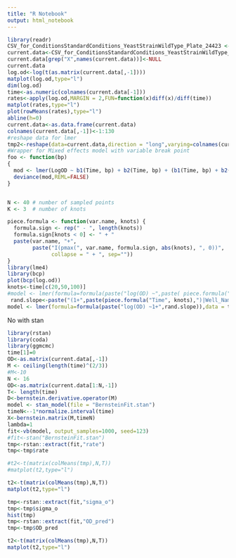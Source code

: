 ```yaml
---
title: "R Notebook"
output: html_notebook
---
```


```r
library(readr)
CSV_for_ConditionsStandardConditions_YeastStrainWildType_Plate_24423 <- read_csv("~/repo/CurveAnalysis/CSVFiles/CSV_for_ConditionsStandardConditions,YeastStrainWildType_Plate_24423.csv")
current.data<-CSV_for_ConditionsStandardConditions_YeastStrainWildType_Plate_24423
current.data[grep("X",names(current.data))]<-NULL
current.data
log.od<-log(t(as.matrix(current.data[,-1])))
matplot(log.od,type="l")
dim(log.od)
time<-as.numeric(colnames(current.data[-1]))
rates<-apply(log.od,MARGIN = 2,FUN=function(x)diff(x)/diff(time))
matplot(rates,type="l")
plot(rowMeans(rates),type="l")
abline(h=0)
current.data<-as.data.frame(current.data)
colnames(current.data[,-1])<-1:130
#reshape data for lmer
tmp2<-reshape(data=current.data,direction = "long",varying=colnames(current.data[,-1]),v.names ="OD" ,timevar = "Time",times =time)
#Wrapper for Mixed effects model with variable break point
foo <- function(bp)
{
  mod <- lmer(LogOD ~ b1(Time, bp) + b2(Time, bp) + (b1(Time, bp) + b2(Time, bp) | Well), data = tmp2)
  deviance(mod,REML=FALSE)
}


N <- 40 # number of sampled points
K <- 3  # number of knots

piece.formula <- function(var.name, knots) {
  formula.sign <- rep(" - ", length(knots))
  formula.sign[knots < 0] <- " + "
  paste(var.name, "+",
        paste("I(pmax(", var.name, formula.sign, abs(knots), ", 0))",
              collapse = " + ", sep=""))
}
library(lme4)
library(bcp)
plot(bcp(log.od))
knots<-time[c(20,50,100)]
#model <- lmer(formula=formula(paste("log(OD) ~",paste( piece.formula("Time", knots),"+1|Well_Name"))),data = tmp2 )
 rand.slope<-paste("(1+",paste(piece.formula("Time", knots),")|Well_Name"))
model <- lmer(formula=formula(paste("log(OD) ~1+",rand.slope)),data = tmp2 )
```

No with stan

```r
library(rstan)
library(coda)
library(ggmcmc)
time[1]=0
OD<-as.matrix(current.data[,-1])
M <- ceiling(length(time)^(2/3))
#M<-10
N <- 16
OD<-as.matrix(current.data[1:N,-1])
T<- length(time)
D<-bernstein.derivative.operator(M)
model <- stan_model(file = "BernsteinFit.stan")
timeN<--1*normalize.interval(time)
X<-bernstein.matrix(M,timeN)
lambda=1
fit<-vb(model, output_samples=1000, seed=123)
#fit<-stan("BernsteinFit.stan")
tmp<-rstan::extract(fit,"rate")
tmp<-tmp$rate

#t2<-t(matrix(colMeans(tmp),N,T))
#matplot(t2,type="l")

t2<-t(matrix(colMeans(tmp),N,T))
matplot(t2,type="l")

tmp<-rstan::extract(fit,"sigma_o")
tmp<-tmp$sigma_o
hist(tmp)
tmp<-rstan::extract(fit,"OD_pred")
tmp<-tmp$OD_pred

t2<-t(matrix(colMeans(tmp),N,T))
matplot(t2,type="l")


```

